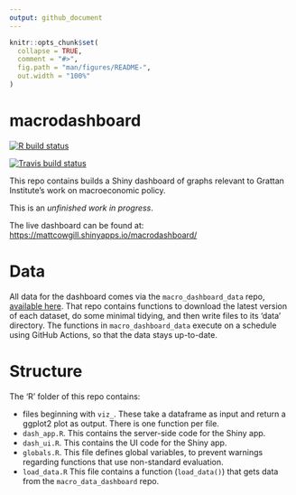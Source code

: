 ```yaml
---
output: github_document
---
```


<!-- README.md is generated from README.Rmd. Please edit that file -->

```r
knitr::opts_chunk$set(
  collapse = TRUE,
  comment = "#>",
  fig.path = "man/figures/README-",
  out.width = "100%"
)
```

# macrodashboard

<!-- badges: start -->
[![R build status](https://github.com/mattcowgill/macrodashboard/workflows/R-CMD-check/badge.svg)](https://github.com/mattcowgill/macrodashboard/actions)

[![Travis build status](https://travis-ci.org/mattcowgill/macrodashboard.svg?branch=master)](https://travis-ci.org/mattcowgill/macrodashboard)
<!-- badges: end -->

This repo contains builds a Shiny dashboard of graphs relevant to Grattan Institute's
work on macroeconomic policy.

This is an *unfinished work in progress*.

The live dashboard can be found at: [https://mattcowgill.shinyapps.io/macrodashboard/](https://mattcowgill.shinyapps.io/macrodashboard/)

# Data

All data for the dashboard comes via the `macro_dashboard_data` repo, [available here](https://github.com/MattCowgill/macro_dashboard_data/). That repo contains
functions to download the latest version of each dataset, do some minimal tidying,
and then write files to its 'data' directory. The functions in `macro_dashboard_data`
execute on a schedule using GitHub Actions, so that the data stays up-to-date.

# Structure

The 'R' folder of this repo contains:

 - files beginning with `viz_`. These take a dataframe as input and return a ggplot2
 plot as output. There is one function per file.
 - `dash_app.R`. This contains the server-side code for the Shiny app.
 - `dash_ui.R`. This contains the UI code for the Shiny app.
 - `globals.R`. This file defines global variables, to prevent warnings regarding
 functions that use non-standard evaluation.
 - `load_data.R` This file contains a function (`load_data()`) that gets data
 from the `macro_data_dashboard` repo.
 
 
